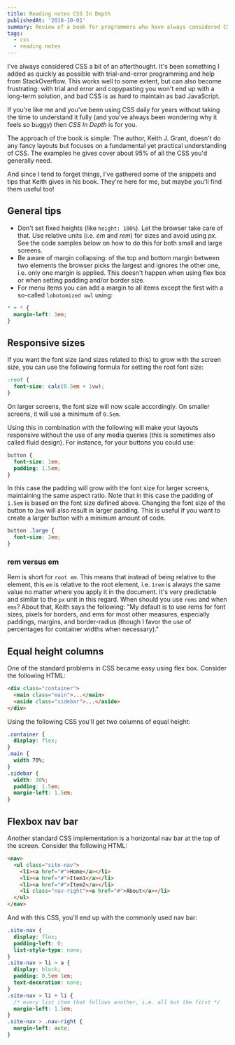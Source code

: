 ```yaml
---
title: Reading notes CSS In Depth
publishedAt: '2018-10-01'
summary: Review of a book for programmers who have always considered CSS to be an (unpleasant) afterthought
tags:
  - css
  - reading notes
---
```


I've always considered CSS a bit of an afterthought. It's been something I added as quickly as possible with trial-and-error programming and help from StackOverflow. This works well to some extent, but can also become frustrating: with trial and error and copypasting you won't end up with a long-term solution, and bad CSS is as hard to maintain as bad JavaScript.

If you're like me and you've been using CSS daily for years without taking the time to understand it fully (and you've always been wondering why it feels so buggy) then _CSS In Depth_ is for you.

The approach of the book is simple: The author, Keith J. Grant, doesn't do any fancy layouts but focuses on a fundamental yet practical understanding of CSS. The examples he gives cover about 95% of all the CSS you'd generally need.

And since I tend to forget things, I've gathered some of the snippets and tips that Keith gives in his book. They're here for me, but maybe you'll find them useful too!

## General tips

- Don't set fixed heights (like `height: 100%`). Let the browser take care of that. Use relative units (i.e. _em_ and _rem_) for sizes and avoid using _px_. See the code samples below on how to do this for both small and large screens.
- Be aware of margin collapsing: of the top and bottom margin between two elements the browser picks the largest and ignores the other one, i.e. only one margin is applied. This doesn't happen when using flex box or when setting padding and/or border size.
- For menu items you can add a margin to all items except the first with a so-called `lobotomized owl` using:

```css
* + * {
  margin-left: 1em;
}
```

## Responsive sizes

If you want the font size (and sizes related to this) to grow with the screen size, you can use the following formula for setting the root font size:

```css
:root {
  font-size: calc(0.5em + 1vw);
}
```

On larger screens, the font size will now scale accordingly. On smaller screens, it will use a minimum of `0.5em`.

Using this in combination with the following will make your layouts responsive without the use of any media queries (this is sometimes also called fluid design). For instance, for your buttons you could use:

```css
button {
  font-size: 1em;
  padding: 1.5em;
}
```

In this case the padding will grow with the font size for larger screens, maintaining the same aspect ratio. Note that in this case the padding of `1.5em` is based on the font size defined above. Changing the font size of the button to `2em` will also result in larger padding. This is useful if you want to create a larger button with a minimum amount of code.

```css
button .large {
  font-size: 2em;
}
```

### rem versus em

Rem is short for `root em`. This means that instead of being relative to the element, this `em` is relative to the root element, i.e. `1rem` is always the same value no matter where you apply it in the document. It's very predictable and similar to the `px` unit in this regard. When should you use `rems` and when `ems`? About that, Keith says the following: "My default is to use rems for font sizes, pixels for borders, and ems for most other measures, especially paddings, margins, and border-radius (though I favor the use of percentages for container widths when necessary)."

## Equal height columns

One of the standard problems in CSS became easy using flex box. Consider the following HTML:

```html
<div class="container">
  <main class="main">...</main>
  <aside class="sidebar">...</aside>
</div>
```

Using the following CSS you'll get two columns of equal height:

```css
.container {
  display: flex;
}
.main {
  width 70%;
}
.sidebar {
  width: 30%;
  padding: 1.5em;
  margin-left: 1.5em;
}
```

## Flexbox nav bar

Another standard CSS implementation is a horizontal nav bar at the top of the screen. Consider the following HTML:

```html
<nav>
  <ul class="site-nav">
    <li><a href="#">Home</a></li>
    <li><a href="#">Item1</a></li>
    <li><a href="#">Item2</a></li>
    <li class="nav-right"><a href="#">About</a></li>
  </ul>
</nav>
```

And with this CSS, you'll end up with the commonly used nav bar:

```css
.site-nav {
  display: flex;
  padding-left: 0;
  list-style-type: none;
}
.site-nav > li > a {
  display: block;
  padding: 0.5em 1em;
  text-decoration: none;
}
.site-nav > li + li {
  /* every list item that follows another, i.e. all but the first */
  margin-left: 1.5em;
}
.site-nav > .nav-right {
  margin-left: auto;
}
```
